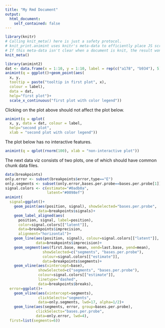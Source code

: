 ```yaml
---
title: "My Rmd Document"
output: 
  html_document:
    self_contained: false
---
```

  
```r
library(knitr)
# Calling knit_meta() here is just a safety protocol.
# knit_print.animint uses knitr's meta-data to efficiently place JS scripts.
# If this meta-data isn't clear when a document is knit, the result won't be rendered properly
knit_meta() 
```
  
  
```r
library(animint2)
dat <- data.frame(x = 1:10, y = 1:10, label = rep(c("a178", "b934"), 5))
animint(q = ggplot()+geom_point(aes(
  x, y,
  tooltip = paste("tooltip in first plot", x),
  colour = label),
  data = dat,
  help="first plot")+
  scale_x_continuous("first plot with color legend"))
```

Clicking on the plot above should not affect the plot below.

```r
animint(q = qplot(
  x, y, data = dat, colour = label,
  help="second plot",
  xlab = "second plot with color legend"))
```

The plot below has no interactive features.

```r
animint(q = qplot(rnorm(100), xlab = "non-interactive plot"))
```

The next data viz consists of two plots, one of which should have
common chunk data files. 

```r
data(breakpoints)
only.error <- subset(breakpoints$error,type=="E")
only.segments <- subset(only.error,bases.per.probe==bases.per.probe[1])
signal.colors <- c(estimate="#0adb0a",
                   latent="#0098ef")
animint(
  signal=ggplot()+
    geom_point(aes(position, signal), showSelected="bases.per.probe",
               data=breakpoints$signals)+
    geom_label_aligned(aes(
      position, signal, label=position),
      color=signal.colors[["latent"]],
      data=breakpoints$imprecision,
      alignment="horizontal")+
    geom_line(aes(position, signal), colour=signal.colors[["latent"]],
              data=breakpoints$imprecision)+
    geom_segment(aes(first.base, mean, xend=last.base, yend=mean),
                 showSelected=c("segments", "bases.per.probe"),
                 colour=signal.colors[["estimate"]],
                 data=breakpoints$segments)+
    geom_vline(aes(xintercept=base),
               showSelected=c("segments", "bases.per.probe"),
               colour=signal.colors[["estimate"]],
               linetype="dashed",
               data=breakpoints$breaks),
  error=ggplot()+
    geom_vline(aes(xintercept=segments),
               clickSelects="segments",
               data=only.segments, lwd=17, alpha=1/2)+
    geom_line(aes(segments, error, group=bases.per.probe),
              clickSelects="bases.per.probe",
              data=only.error, lwd=4),
  first=list(segments=6))
```
